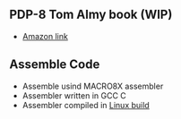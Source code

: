 == PDP-8 Tom Almy book (WIP) ==

* [https://www.amazon.com/PDP-8-Class-Project-Resoling-Machine-ebook/dp/B07KY5RCJ7/ Amazon link]

== Assemble Code ==

* Assemble usind MACRO8X assembler
* Assembler written in GCC C
* Assembler compiled in [https://github.com/douggilliland/Linux-68k/tree/master/pdp8 Linux build]

